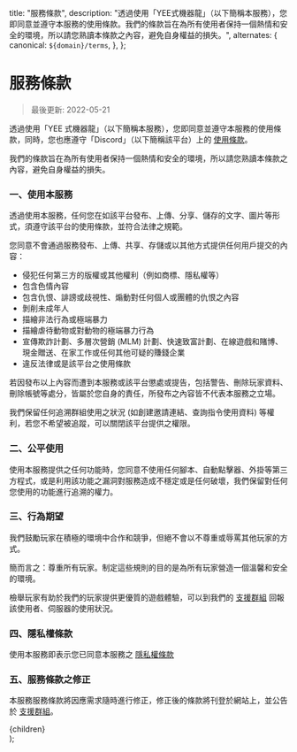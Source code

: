 
  title: "服務條款",
  description:
    "透過使用「YEE式機器龍」（以下簡稱本服務），您即同意並遵守本服務的使用條款。我們的條款旨在為所有使用者保持一個熱情和安全的環境，所以請您熟讀本條款之內容，避免自身權益的損失。",
  alternates: {
    canonical: `${domain}/terms`,
  },
};

# 服務條款

> 最後更新: 2022-05-21

透過使用「YEE 式機器龍」（以下簡稱本服務），您即同意並遵守本服務的使用條款，同時，您也應遵守「Discord」（以下簡稱該平台）上的 [使用條款](https://discord.com/terms)。

我們的條款旨在為所有使用者保持一個熱情和安全的環境，所以請您熟讀本條款之內容，避免自身權益的損失。

### 一、使用本服務

透過使用本服務，任何您在如該平台發布、上傳、分享、儲存的文字、圖片等形式，須遵守該平台的使用條款，並符合法律之規範。

您同意不會通過服務發布、上傳、共享、存儲或以其他方式提供任何用戶提交的內容：

- 侵犯任何第三方的版權或其他權利（例如商標、隱私權等）
- 包含色情內容
- 包含仇恨、誹謗或歧視性、煽動對任何個人或團體的仇恨之內容
- 剝削未成年人
- 描繪非法行為或極端暴力
- 描繪虐待動物或對動物的極端暴力行為
- 宣傳欺詐計劃、多層次營銷 (MLM) 計劃、快速致富計劃、在線遊戲和賭博、現金贈送、在家工作或任何其他可疑的賺錢企業
- 違反法律或是該平台之使用條款

若因發布以上內容而遭到本服務或該平台懲處或提告，包括警告、刪除玩家資料、刪除帳號等處分，皆屬於您自身的責任，所發布之內容皆不代表本服務之立場。

我們保留任何追溯群組使用之狀況 (如創建邀請連結、查詢指令使用資料) 等權利，若您不希望被追蹤，可以關閉該平台提供之權限。

### 二、公平使用

使用本服務提供之任何功能時，您同意不使用任何腳本、自動點擊器、外掛等第三方程式，或是利用該功能之漏洞對服務造成不穩定或是任何破壞，我們保留對任何您使用的功能進行追溯的權力。

### 三、行為期望

我們鼓勵玩家在積極的環境中合作和競爭，但絕不會以不尊重或辱罵其他玩家的方式。

簡而言之：尊重所有玩家。制定這些規則的目的是為所有玩家營造一個溫馨和安全的環境。

檢舉玩家有助於我們的玩家提供更優質的遊戲體驗，可以到我們的 [支援群組](https://discord.gg/yeecord) 回報該使用者、伺服器的使用狀況。

### 四、隱私權條款

使用本服務即表示您已同意本服務之 [隱私權條款](/privacy)

### 五、服務條款之修正

本服務服務條款將因應需求隨時進行修正，修正後的條款將刊登於網站上，並公告於 [支援群組](https://discord.gg/yeecord)。

  <main className="container py-12">
    <div className="prose">{children}</div>
  </main>
);
